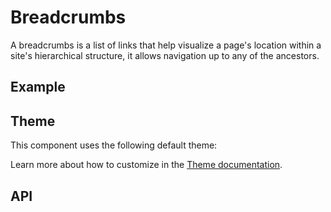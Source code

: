 
<Meta of={BreadcrumbStories} />

# Breadcrumbs
A breadcrumbs is a list of links that help visualize a page's location within a 
site's hierarchical structure, it allows navigation up to any of the ancestors.

## Example
<ToggleCanvas sourceState="shown" of={BreadcrumbStories.Basic} />

## Theme
This component uses the following default theme:

<ThemeRender theme={breadcrumbsTheme} />

Learn more about how to customize in the [Theme documentation](/docs/theme/getting-started).

## API
<PropsTable name="Breadcrumbs" />
